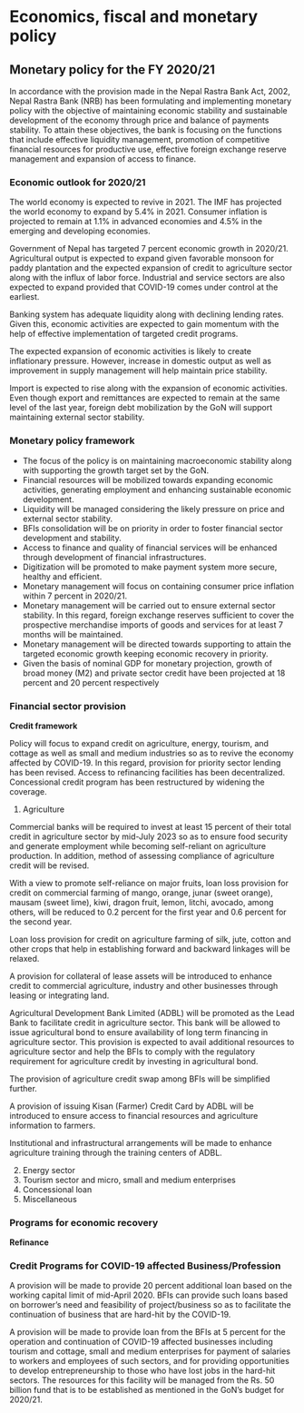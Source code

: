 # Economics, fiscal and monetary policy

## Monetary policy for the FY 2020/21

In accordance with the provision made in the Nepal Rastra Bank Act, 2002, Nepal Rastra Bank (NRB) has been formulating and implementing monetary policy with the objective of maintaining economic stability and sustainable development of the economy through price and balance of payments stability. To attain these objectives, the bank is focusing on the functions that include effective liquidity management, promotion of competitive financial resources for productive use, effective foreign exchange reserve management and expansion of access to finance.

### Economic outlook for 2020/21

The world economy is expected to revive in 2021. The IMF has projected the world economy to expand by 5.4% in 2021. Consumer inflation is projected to remain at 1.1% in advanced economies and 4.5% in the emerging and developing economies.

Government of Nepal has targeted 7 percent economic growth in 2020/21. Agricultural output is expected to expand given favorable monsoon for paddy plantation and the expected expansion of credit to agriculture sector along with the influx of labor force. Industrial and service sectors are also expected to expand provided that COVID-19 comes under control at the earliest.

Banking system has adequate liquidity along with declining lending rates. Given this, economic activities are expected to gain momentum with the help of effective implementation of targeted credit programs.

The expected expansion of economic activities is likely to create inflationary pressure. However, increase in domestic output as well as improvement in supply management will help maintain price stability.

Import is expected to rise along with the expansion of economic activities. Even though export and remittances are expected to remain at the same level of the last year, foreign debt mobilization by the GoN will support maintaining external sector stability.

### Monetary policy framework

- The focus of the policy is on maintaining macroeconomic stability along with supporting the growth target set by the GoN.
- Financial resources will be mobilized towards expanding economic activities, generating employment and enhancing sustainable economic development.
- Liquidity will be managed considering the likely pressure on price and external sector stability.
- BFIs consolidation will be on priority in order to foster financial sector development and stability.
- Access to finance and quality of financial services will be enhanced through development of financial infrastructures.
- Digitization will be promoted to make payment system more secure, healthy and efficient.
- Monetary management will focus on containing consumer price inflation within 7 percent in 2020/21.
- Monetary management will be carried out to ensure external sector stability. In this regard, foreign exchange reserves sufficient to cover the prospective merchandise imports of goods and services for at least 7 months will be maintained.
- Monetary management will be directed towards supporting to attain the targeted economic growth keeping economic recovery in priority.
- Given the basis of nominal GDP for monetary projection, growth of broad money (M2) and private sector credit have been projected at 18 percent and 20 percent respectively

### Financial sector provision

**Credit framework**

Policy will focus to expand credit on agriculture, energy, tourism, and cottage as well as small and medium industries so as to revive the economy affected by COVID-19. In this regard, provision for priority sector lending has been revised. Access to refinancing facilities has been decentralized. Concessional credit program has been restructured by widening the coverage.

1. Agriculture

Commercial banks will be required to invest at least 15 percent of their total credit in agriculture sector by mid-July 2023 so as to ensure food security and generate employment while becoming self-reliant on agriculture production. In addition, method of assessing compliance of agriculture credit will be revised.

With a view to promote self-reliance on major fruits, loan loss provision for credit on commercial farming of mango, orange, junar (sweet orange), mausam (sweet lime), kiwi, dragon fruit, lemon, litchi, avocado, among others, will be reduced to 0.2 percent for the first year and 0.6 percent for the second year.

Loan loss provision for credit on agriculture farming of silk, jute, cotton and other crops that help in establishing forward and backward linkages will be relaxed.

A provision for collateral of lease assets will be introduced to enhance credit to commercial agriculture, industry and other businesses through leasing or integrating land.

Agricultural Development Bank Limited (ADBL) will be promoted as the Lead Bank to facilitate credit in agriculture sector. This bank will be allowed to issue agricultural bond to ensure availability of long term financing in agriculture sector. This provision is expected to avail additional resources to agriculture sector and help the BFIs to comply with the regulatory requirement for agriculture credit by investing in agricultural bond.

The provision of agriculture credit swap among BFIs will be simplified further.

A provision of issuing Kisan (Farmer) Credit Card by ADBL will be introduced to ensure access to financial resources and agriculture information to farmers.

Institutional and infrastructural arrangements will be made to enhance agriculture training through the training centers of ADBL.

2. Energy sector
3. Tourism sector and micro, small and medium enterprises
4. Concessional loan
5. Miscellaneous

### Programs for economic recovery

**Refinance**

### Credit Programs for COVID-19 affected Business/Profession

A provision will be made to provide 20 percent additional loan based on the working capital limit of mid-April 2020. BFIs can provide such loans based on borrower's need and feasibility of project/business so as to facilitate the continuation of business that are hard-hit by the COVID-19.

A provision will be made to provide loan from the BFIs at 5 percent for the operation and continuation of COVID-19 affected businesses including tourism and cottage, small and medium enterprises for payment of salaries to workers and employees of such sectors, and for providing opportunities to develop entrepreneurship to those who have lost jobs in the hard-hit sectors. The resources for this facility will be managed from the Rs. 50 billion fund that is to be established as mentioned in the GoN's budget for 2020/21.
